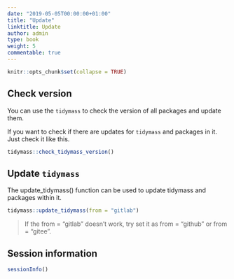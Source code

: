 ```yaml
---
date: "2019-05-05T00:00:00+01:00"
title: "Update"
linktitle: Update
author: admin
type: book
weight: 5
commentable: true
---
```


```r
knitr::opts_chunk$set(collapse = TRUE)
```

## Check version

You can use the `tidymass` to check the version of all packages and update them.

If you want to check if there are updates for `tidymass` and packages in it. Just check it like this.

```r
tidymass::check_tidymass_version()
```

## Update `tidymass`

The update_tidymass() function can be used to update tidymass and packages within it.

```r
tidymass::update_tidymass(from = "gitlab")
```

> If the from = "gitlab" doesn’t work, try set it as from = "github" or from = "gitee".

## Session information

```r
sessionInfo()
```